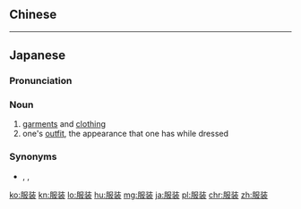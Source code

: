{{also|服裝}}
==Chinese==
{{zh-see|服裝}}

----

==Japanese==
{{ja-kanjitab|ふく|そう|yomi=on}}

===Pronunciation===
{{ja-pron|ふくそう|y=on}}

===Noun===
{{ja-noun|ふくそう}}

# [[garment]]s and [[clothing]]
# one's [[outfit]], the appearance that one has while dressed

===Synonyms===
* {{sense|clothing}} {{ja-r|服|ふく}}, {{ja-r|衣服|いふく}}, {{ja-r|衣類|いるい}}

[[ko:服装]]
[[kn:服装]]
[[lo:服装]]
[[hu:服装]]
[[mg:服装]]
[[ja:服装]]
[[pl:服装]]
[[chr:服装]]
[[zh:服装]]